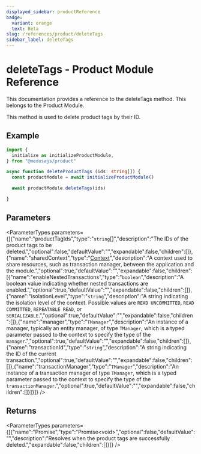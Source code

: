 ```yaml
---
displayed_sidebar: productReference
badge:
  variant: orange
  text: Beta
slug: /references/product/deleteTags
sidebar_label: deleteTags
---
```



# deleteTags - Product Module Reference

This documentation provides a reference to the deleteTags method. This belongs to the Product Module.

This method is used to delete product tags by their ID.

## Example

```ts
import {
  initialize as initializeProductModule,
} from "@medusajs/product"

async function deleteProductTags (ids: string[]) {
  const productModule = await initializeProductModule()

  await productModule.deleteTags(ids)

}
```

## Parameters

<ParameterTypes parameters={[{"name":"productTagIds","type":"`string`[]","description":"The IDs of the product tags to be deleted.","optional":false,"defaultValue":"","expandable":false,"children":[]},{"name":"sharedContext","type":"[Context](../../interfaces/product.Context.mdx)","description":"A context used to share resources, such as transaction manager, between the application and the module.","optional":true,"defaultValue":"","expandable":false,"children":[{"name":"enableNestedTransactions","type":"`boolean`","description":"A boolean value indicating whether nested transactions are enabled.","optional":true,"defaultValue":"","expandable":false,"children":[]},{"name":"isolationLevel","type":"`string`","description":"A string indicating the isolation level of the context. Possible values are `READ UNCOMMITTED`, `READ COMMITTED`, `REPEATABLE READ`, or `SERIALIZABLE`.","optional":true,"defaultValue":"","expandable":false,"children":[]},{"name":"manager","type":"`TManager`","description":"An instance of a manager, typically an entity manager, of type `TManager`, which is a typed parameter passed to the context to specify the type of the `manager`.","optional":true,"defaultValue":"","expandable":false,"children":[]},{"name":"transactionId","type":"`string`","description":"A string indicating the ID of the current transaction.","optional":true,"defaultValue":"","expandable":false,"children":[]},{"name":"transactionManager","type":"`TManager`","description":"An instance of a transaction manager of type `TManager`, which is a typed parameter passed to the context to specify the type of the `transactionManager`.","optional":true,"defaultValue":"","expandable":false,"children":[]}]}]} />

## Returns

<ParameterTypes parameters={[{"name":"Promise","type":"Promise&#60;void&#62;","optional":false,"defaultValue":"","description":"Resolves when the product tags are successfully deleted.","expandable":false,"children":[]}]} />
